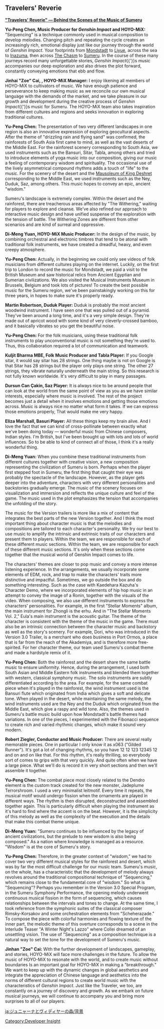 {{SoundtrackTabs}}
==Travelers' Reverie==
'''[https://youtu.be/ps8oa3CRNfk "Travelers' Reverie" — Behind the Scenes of the Music of Sumeru]'''

'''Yu-Peng Chen, Music Producer for ''Genshin Impact'' and HOYO-MiX:''' "Sequencing" is a technique commonly used in musical composition to develop melodies. Changing pitch and repeating the cycle creates an increasingly rich, emotional display just like our journey through the world of ''Genshin Impact''. Your footprints from [[Mondstadt]] to [[Liyue]], across the sea to [[Inazuma]], then across [[The Chasm (Subregion)|The Chasm]] to [[Sumeru]]. In the course of these many journeys record many unforgettable stories, ''Genshin Impact''{{'}}s music accompanies our deep exploration and also drives the plot forward, constantly conveying emotions that ebb and flow.

'''Jinhai "Zoe" Cai, {{Not a Typo|Music Director}}, HOYO-MiX Manager:''' I enjoy likening all members of HOYO-MiX to cultivators of music. We have enough patience and perseverance to keep making music as we reconcile our own musical language with the demands of the market, and we take pleasure in our growth and development during the creative process of ''Genshin Impact''{{'}}s music for Sumeru. The HOYO-MiX team also takes inspiration from different cultures and regions and seeks innovation in exploring traditional cultures.

'''Yu-Peng Chen:''' The presentation of two very different landscapes in one region is also an innovative expression of exploring geocultural aspects. After the theme of "drizzling rain and flying sand" was confirmed, the rainforests of South Asia first came to mind, as well as the vast deserts of the Middle East. For the rainforest scenery corresponding to South Asia, we used instruments such as the Bansuri, Sitar, Tabla, among others and tried to introduce elements of yoga music into our composition, giving our music a feeling of contemporary wisdom and spirituality. The occasional use of the lively asymmetrical compound rhythms adds a touch of "life" to the music. For the scenery of the desert and the [[Mausoleum of King Deshret]] corresponding to the Middle East, we used instruments such as the Ney, Duduk, Saz, among others. This music hopes to convey an epic, ancient "wisdom."

Sumeru's landscape is extremely complex. Within the desert and the rainforest, there are treacherous areas affected by "The Withering," waiting for players to explore and cleanse. We've also refined our approach to interactive music design and have unified suspense of the exploration with the tension of battle. The Withering Zones are different from other scenarios and are kind of surreal and oppressive.

'''Di-Meng Yuan, HOYO-MiX Music Producer:''' In the design of the music, by combining orchestral and electronic timbres that tend to be atonal with traditional folk instruments, we have created a dreadful, heavy, and even creepy atmosphere.

'''Yu-Peng Chen:''' Actually, in the beginning we could only see videos of folk musicians from different cultures playing on the internet. Luckily, on the first trip to London to record the music for Mondstadt, we paid a visit to the British Museum and saw historical relics from Ancient Egyptian and Sumerian civilizations. We also visited the Musical Instruments Museum in Brussels, Belgium and took lots of pictures! To create the best possible music for the Sumeru region, we've been painstakingly working on this for three years, in hopes to make sure it's properly ready.

'''Martin Robertson, Duduk Player:''' Duduk is probably the most ancient woodwind instrument. I have seen one that was pulled out of a pyramid. They've been around a long time, and it's a very simple design. They're made out of apricot wood with some kind of very cleverly-crossed bamboo, and it basically vibrates so you get the beautiful noise.

'''Yu-Peng Chen:''' For the folk musicians, using these traditional folk instruments to play unconventional music is not something they're used to. Thus, this collaboration required a lot of communication and teamwork.

'''Kuljit Bharma MBE, Folk Music Producer and Tabla Player:''' If you Google sitar, it would say sitar has 28 strings. One thing maybe is not on Google is that Sitar has 28 strings but the player only plays one string. The other 27 strings, they vibrate naturally underneath the main string. So this research is not fully known worldwide. It's very difficult to play in many passages.

'''Dursun Can Çakin, Saz Player:''' It is always nice to be around people that can look at the world from the same point of view as you as we have similar interests, especially where music is involved. The rest of the project becomes just a detail when it involves emotions and getting those emotions across. Music is always nice no matter what form it takes. If we can express those emotions properly, That would make me very happy.

'''Eliza Marshall, Basuri Player:''' All these things keep my brain alive. And I love the fact that we can kind of cross-pollinate between exactly what we've been doing today &mdash; wonderful music from Chinese composers, Indian styles. I'm British, but I've been brought up with lots and lots of world influences. So to be able to kind of connect all of those, I think it's a really wonderful thing.

'''Di-Meng Yuan:''' When you combine these traditional instruments from different cultures together with creative vision, a new composition representing the civilization of Sumeru is born. Perhaps when the player first stepped foot in Sumeru, the first thing that caught their eye was probably the spectacle of the landscape. However, as the player gets deeper into the adventure, characters with very different personalities and backstories gradually emerge. The music of the scenery focuses on visualization and immersion and reflects the unique culture and feel of the game. The music used in the plot emphasizes the tension that accompanies the unfolding of the story.

The music for the Version trailers is more like a mix of content that integrates the best parts of the new Version together. And I think the most important thing about character music is that the melodies and compositions are tailored to each character's personality. We try our best to use music to amplify the intrinsic and extrinsic traits of our characters and present them to players. Within the team, we are responsible for each of these different music sections. Within the team, we are responsible for each of these different music sections. It's only when these sections come together that the musical world of Genshin Impact comes to life.

The characters' themes are closer to pop music and convey a more intense listening experience. In the arrangements, we usually incorporate some elements of EDM, rock, and trap to make the characters' traits more distinctive and impactful. Sometimes, we go outside the box and do something interesting. Such as the case with Kaedehara Kazuha's Character Demo, where we incorporated elements of hip hop music in an attempt to convey the image of a Ronin, together with the visuals of the video. When composing, we also use different instruments to express the characters' personalities. For example, in the first "Stellar Moments" album, the main instrument for Zhongli is the erhu. And in "The Stellar Moments Vol. 2," Eula's main instrument is the acoustic guitar. The theme of the character is consistent with the theme of the music in the game. There must also be an intrinsic connection between the character music and backstory as well as the story's scenery. For example, Dori, who was introduced in the Version 3.0 Trailer, is a merchant who does business in Port Ormos, a place that is far from the reach of the Akademiya, and is therefore more free-spirited. For her character theme, our team used Sumeru's combat theme and made a hardstyle remix of it.

'''Yu-Peng Chen:''' Both the rainforest and the desert share the same battle music to ensure uniformity. Hence, during the arrangement, I used both South Asian and Middle Eastern folk instruments and blended them together with western, classical symphony music. The solo instruments are subtly differentiated according to the area. For example, for the same combat piece when it's played in the rainforest, the wind instrument used is the Bansuri flute which originated from India which gives a soft and delicate tone. When played in the desert, while maintaining the same melody, the wind instruments used are the Ney and the Duduk which originated from the Middle East, which give a raspy and wild tone. Also, the themes used in Sumeru's battle music build upon how Mondstadt's battle themes had variations. In one of the pieces, I experimented with the Fibonacci sequence to create rich and varied rhythmic changes, which make it sound very modern.

'''Robert Ziegler, Conductor and Music Producer:''' There are several really memorable pieces. One in particular I only know it as x063 ("Gilded Runner"). It's got a lot of changing rhythms, so you have 12 12 123 12345 12 and on and on like that. For this rhythm, it's really thrilling, so everybody sort of comes to grips with that very quickly. And quite often when we have a large piece. What we'll do is record it in very short sections and then we'll assemble it together.

'''Yu-Peng Chen:''' The combat piece most closely related to the Dendro element is the custom track created for the new monster, Jadeplume Terrorshroom. I used a very minimalist leitmotif. Every time it repeats, the musical motif would undergo fission when the ornaments are played in different ways. The rhythm is then disrupted, deconstructed and assembled together again. This is particularly difficult when playing the instrument as it's hard to find where the accent is on the beat. However, it is the simplicity of this melody as well as the complexity of the execution and the details that make this combat theme unique.

'''Di-Meng Yuan:''' "Sumeru continues to be influenced by the legacy of ancient civilizations, but the prelude to new wisdom is also being composed." As a nation where knowledge is managed as a resource. "Wisdom" is at the core of Sumeru's story.

'''Yu-Peng Chen:''' Therefore, in the greater context of "wisdom," we had to cover two very different musical styles for the rainforest and desert, which was by far the most difficult challenge for our music team. Sumeru's music, on the whole, has a characteristic that the development of melody always revolves around the traditional compositional technique of "Sequencing," which remains close to the fundamental core of "wisdom." So what is "Sequencing"? Perhaps you remember in the Version 3.0 Special Program, in the Sumeru Symphony Performance, the opening melody underwent continuous musical fission in the form of sequencing, which causes relationships between the intervals and tones to change. At the same time, I took reference from the symphonic suites of the classical composer Rimsky-Korsakov and some orchestration elements from "Scheherazade." To compose the piece with colorful harmonies and flowing texture of the inner part, the melodic theme of this overture corresponds to a scene in the Interlude Teaser "A Winter Night's Lazzo" where Collei dreamed of an unsettling vision. The use of "Sequencing" as a composition technique is a natural way to set the tone for the development of Sumeru's music.

'''Jinhan "Zoe" Cai:''' With the further development of landscapes, gameplay, and stories, HOYO-MiX will face more challenges in the future. To allow the music of HOYO-MiX to resonate with the world, and to create music without boundaries Is an important goal for HOYO-MiX in making a "breakthrough." We want to keep up with the dynamic changes in global aesthetics and integrate the appreciation of Chinese language and aesthetics into the norms of different cultural regions to create world music with the characteristics of ''Genshin Impact''. Just like the Traveler, we too, are constantly on a journey of discovery and growth. As we embark on future musical journeys, we will continue to accompany you and bring more surprises to all of our players.
<noinclude>
[[Category:Developer Insight]]


</noinclude>

[[ja:ジュニャーナとヴィディヤーの森/背景]]